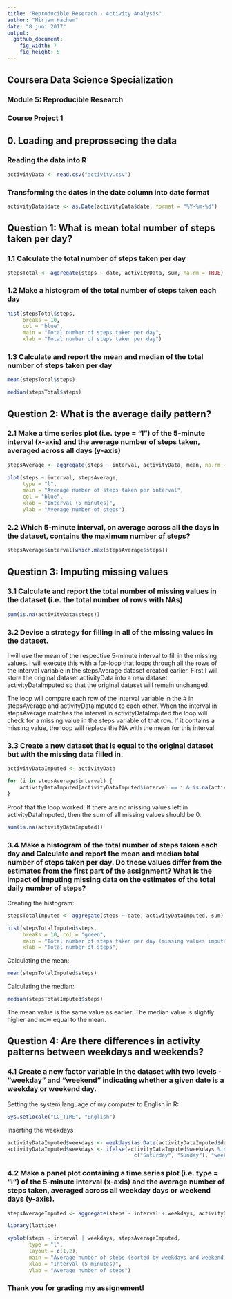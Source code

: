 ---
title: "Reproducible Reserach - Activity Analysis"
author: "Mirjam Hachem"
date: "8 juni 2017"
output: 
  github_document:
    fig_width: 7
    fig_height: 5
---

## Coursera Data Science Specialization  
### Module 5: Reproducible Research  
### Course Project 1  

  
  
## 0. Loading and preprossecing the data  
  
### Reading the data into R  
```{r, echo = TRUE}
activityData <- read.csv("activity.csv")
``` 
  
### Transforming the dates in the date column into date format  
```{r, echo = TRUE}
activityData$date <- as.Date(activityData$date, format = "%Y-%m-%d")
```
  
  
## Question 1: What is mean total number of steps taken per day?  
    
### 1.1 Calculate the total number of steps taken per day  
```{r, echo = TRUE}
stepsTotal <- aggregate(steps ~ date, activityData, sum, na.rm = TRUE)
```
  
### 1.2 Make a histogram of the total number of steps taken each day  
```{r, echo = TRUE}
hist(stepsTotal$steps, 
     breaks = 10, 
     col = "blue", 
     main = "Total number of steps taken per day", 
     xlab = "Total number of steps taken per day")
```
  
### 1.3 Calculate and report the mean and median of the total number of steps taken per day  
  
```{r, echo = TRUE}
mean(stepsTotal$steps)
```
  
```{r, echo = TRUE}
median(stepsTotal$steps)
```
   
    
## Question 2: What is the average daily pattern?  
  
### 2.1 Make a time series plot (i.e. type = "l") of the 5-minute interval (x-axis) and the average number of steps taken, averaged across all days (y-axis)  

```{r, echo = TRUE}
stepsAverage <- aggregate(steps ~ interval, activityData, mean, na.rm = TRUE)

plot(steps ~ interval, stepsAverage, 
     type = "l", 
     main = "Average number of steps taken per interval", 
     col = "blue", 
     xlab = "Interval (5 minutes)", 
     ylab = "Average number of steps")
```

### 2.2 Which 5-minute interval, on average across all the days in the dataset, contains the maximum number of steps?  
  
```{r, echo = TRUE}
stepsAverage$interval[which.max(stepsAverage$steps)]
```
    
## Question 3: Imputing missing values    

### 3.1 Calculate and report the total number of missing values in the dataset (i.e. the total number of rows with NAs)  
  
```{r, echo = TRUE}
sum(is.na(activityData$steps))
```
  
  
### 3.2 Devise a strategy for filling in all of the missing values in the dataset.   
    
I will use the mean of the respective 5-minute interval to fill in the missing values. I will execute this with a for-loop that loops through all the rows of the interval variable in the stepsAverage dataset created earlier. First I will store the original dataset activityData into a new dataset activityDataImputed so that the original dataset will remain unchanged.
  
The loop will compare each row of the interval variable in the # in stepsAverage and activityDataImputed to each other. When the interval in stepsAverage matches the interval in activityDataImputed the loop will check for a missing value in the steps variable of that row. If it contains a missing value, the loop will replace the NA with the mean for this interval.
  
### 3.3 Create a new dataset that is equal to the original dataset but with the missing data filled in.  
  
```{r, echo = TRUE}
activityDataImputed <- activityData

for (i in stepsAverage$interval) {
    activityDataImputed[activityDataImputed$interval == i & is.na(activityDataImputed$steps), ]$steps <- stepsAverage$steps[stepsAverage$interval == i]
}
```

Proof that the loop worked: If there are no missing values left in activityDataImputed, then the sum of all missing values should be 0.  

```{r, echo = TRUE}
sum(is.na(activityDataImputed))
```

### 3.4 Make a histogram of the total number of steps taken each day and Calculate and report the mean and median total number of steps taken per day. Do these values differ from the estimates from the first part of the assignment? What is the impact of imputing missing data on the estimates of the total daily number of steps?  

Creating the histogram:  
    
```{r, echo = TRUE}
stepsTotalImputed <- aggregate(steps ~ date, activityDataImputed, sum)

hist(stepsTotalImputed$steps, 
     breaks = 10, col = "green", 
     main = "Total number of steps taken per day (missing values imputed)",
     xlab = "Total number of steps")
```
  
Calculating the mean:  
  
```{r, echo = TRUE}
mean(stepsTotalImputed$steps)
```

Calculating the median:    
  
```{r, echo = TRUE}
median(stepsTotalImputed$steps)
``` 
    
The mean value is the same value as earlier. The median value is slightly higher and now equal to the mean. 


## Question 4: Are there differences in activity patterns between weekdays and weekends?  

### 4.1 Create a new factor variable in the dataset with two levels - "weekday" and "weekend" indicating whether a given date is a weekday or weekend day.


Setting the system language of my computer to English in R:  
```{r, echo = TRUE}
Sys.setlocale("LC_TIME", "English")
```
  
Inserting the weekdays  
```{r, echo = TRUE}
activityDataImputed$weekdays <- weekdays(as.Date(activityDataImputed$date))
activityDataImputed$weekdays <- ifelse(activityDataImputed$weekdays %in% 
                                         c("Saturday", "Sunday"), "weekend", "weekday")
```


### 4.2 Make a panel plot containing a time series plot (i.e. type = "l") of the 5-minute interval (x-axis) and the average number of steps taken, averaged across all weekday days or weekend days (y-axis).   

```{r, echo = TRUE}
stepsAverageImputed <- aggregate(steps ~ interval + weekdays, activityDataImputed, mean)

library(lattice)

xyplot(steps ~ interval | weekdays, stepsAverageImputed, 
       type = "l", 
       layout = c(1,2), 
       main = "Average number of steps (sorted by weekdays and weekend)", 
       xlab = "Interval (5 minutes)", 
       ylab = "Average number of steps")
```

### Thank you for grading my assignement!